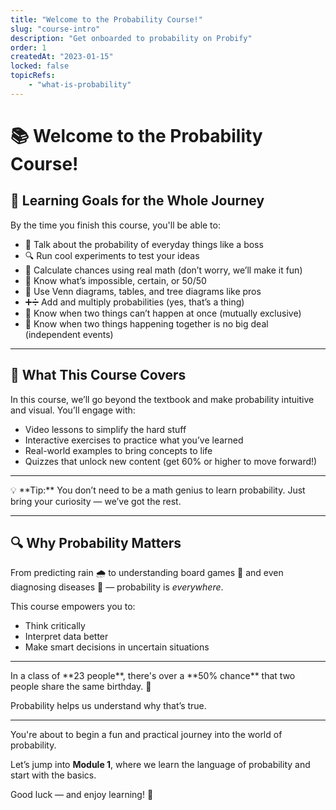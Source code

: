 ```yaml
---
title: "Welcome to the Probability Course!"
slug: "course-intro"
description: "Get onboarded to probability on Probify"
order: 1
createdAt: "2023-01-15"
locked: false
topicRefs:
    - "what-is-probability"
---
```


# 📚 Welcome to the Probability Course!

## 🎯 Learning Goals for the Whole Journey

By the time you finish this course, you'll be able to:

- 🎲 Talk about the probability of everyday things like a boss  
- 🔍 Run cool experiments to test your ideas  
- 📐 Calculate chances using real math (don’t worry, we’ll make it fun)  
- 🤔 Know what’s impossible, certain, or 50/50  
- 🧩 Use Venn diagrams, tables, and tree diagrams like pros  
- ➕➗ Add and multiply probabilities (yes, that’s a thing)  
- 🚫 Know when two things can’t happen at once (mutually exclusive)  
- 🔗 Know when two things happening together is no big deal (independent events)  

---

## 👋 What This Course Covers

In this course, we’ll go beyond the textbook and make probability intuitive and visual. You’ll engage with:

- <Bold>Video lessons</Bold> to simplify the hard stuff
- <Bold>Interactive exercises</Bold> to practice what you’ve learned
- <Bold>Real-world examples</Bold> to bring concepts to life
- <Bold>Quizzes</Bold> that unlock new content (get 60% or higher to move forward!)

---

<Note>
💡 **Tip:** You don’t need to be a math genius to learn probability. Just bring your curiosity — we’ve got the rest.
</Note>

---

## 🔍 Why Probability Matters

From predicting rain 🌧️ to understanding board games 🎲 and even diagnosing diseases 🏥 — probability is *everywhere*.

This course empowers you to:

- Think critically
- Interpret data better
- Make smart decisions in uncertain situations

---

<Facts title="Did You Know?">
In a class of **23 people**, there's over a **50% chance** that two people share the same birthday. 🎂

Probability helps us understand why that’s true.
</Facts>

---

<Summary title="Get Ready!">
You're about to begin a fun and practical journey into the world of probability.

Let’s jump into **Module 1**, where we learn the language of probability and start with the basics.

Good luck — and enjoy learning! 🚀
</Summary>
